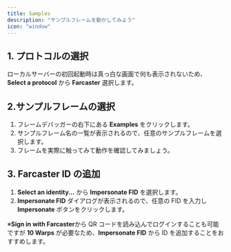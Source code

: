 ```yaml
---
title: Samples
description: "サンプルフレームを動かしてみよう"
icon: "window"
---
```


## 1. プロトコルの選択

ローカルサーバーの初回起動時は真っ白な画面で何も表示されないため、**Select a protocol** から **Farcaster** 選択します。

## 2.サンプルフレームの選択

1. フレームデバッガーの右下にある **Examples** をクリックします。
2. サンプルフレーム名の一覧が表示されるので、任意のサンプルフレームを選択します。
3. フレームを実際に触ってみて動作を確認してみましょう。

## 3. Farcaster ID の追加

1. **Select an identity...** から **Impersonate FID** を選択します。
2. **Impersonate FID** ダイアログが表示されるので、任意の FID を入力し **Impersonate** ボタンをクリックします。

※**Sign in with Farcaster**から QR コードを読み込んでログインすることも可能ですが **10 Warps** が必要なため、**Impersonate FID** から ID を追加することをおすすめします。
